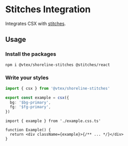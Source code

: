 
# Stitches Integration

Integrates CSX with [stitches](https://stitches.dev/).

## Usage

<Steps>

### Install the packages

```sh npm2yarn copy
npm i @vtex/shoreline-stitches @stitches/react
```

### Write your styles

```ts filename="example.css.ts"
import { csx } from '@vtex/shoreline-stitches'

export const example = csx({
  bg: '$bg-primary',
  fg: '$fg-primary',
})
```

```tsx filename="example.tsx"
import { example } from './example.css.ts'

function Example() {
  return <div className={example}>{/** ... */}</div>
}
```

</Steps>
